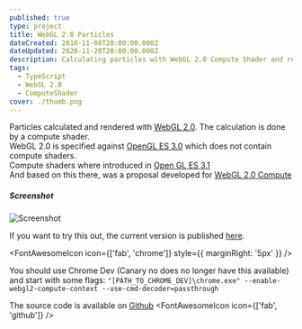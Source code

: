 ```yaml
---
published: true
type: project
title: WebGL 2.0 Particles
dateCreated: 2018-11-08T20:00:00.000Z
dateUpdated: 2020-11-20T20:00:00.000Z
description: Calculating particles with WebGL 2.0 Compute Shader and rendering with three.js
tags:
  - TypeScript
  - WebGL 2.0
  - ComputeShader
cover: ./thumb.png
---
```



Particles calculated and rendered with [WebGL 2.0](https://www.khronos.org/registry/webgl/specs/latest/2.0/). The calculation is done by a compute shader.  
WebGL 2.0 is specified against [OpenGL ES 3.0](https://www.khronos.org/registry/OpenGL-Refpages/es3.0/) which does not contain compute shaders.  
Compute shaders where introduced in [Open GL ES 3.1](https://www.khronos.org/registry/OpenGL-Refpages/es3.1/)  
And based on this there, was a proposal developed for [WebGL 2.0 Compute](https://www.khronos.org/registry/webgl/specs/latest/2.0-compute/)

##### Screenshot

![Screenshot](./preview.png)

If you want to try this out, the current version is published [here](https://hsimpson.github.io/webgpu-particles).

<FontAwesomeIcon icon={['fab', 'chrome']} style={{ marginRight: '5px' }} />

You should use Chrome Dev (Canary no does no longer have this available) and start with some flags: `"[PATH_TO_CHROME_DEV]\chrome.exe" --enable-webgl2-compute-context --use-cmd-decoder=passthrough`

The source code is available on [Github](https://github.com/hsimpson/three_particles) <FontAwesomeIcon icon={['fab', 'github']} />
